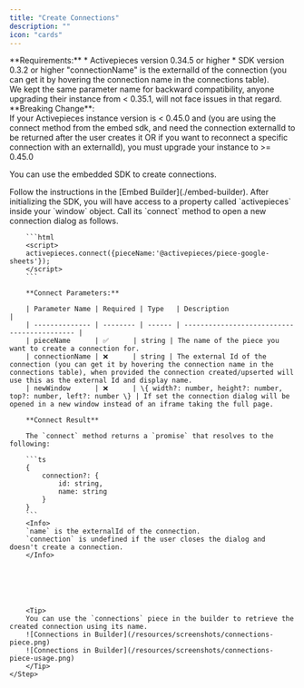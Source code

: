 ```yaml
---
title: "Create Connections"
description: ""
icon: "cards"
---
```


<Info>
**Requirements:**
* Activepieces version 0.34.5 or higher
* SDK version 0.3.2 or higher
</Info>

<Info>
   "connectionName" is the externalId of the connection (you can get it by hovering the connection name in the connections table).  <br />
   We kept the same parameter name for backward compatibility, anyone upgrading their instance from < 0.35.1, will not face issues in that regard.
</Info>

<Warning>
**Breaking Change**: <br/> If your Activepieces instance version is < 0.45.0 and (you are using the connect method from the embed sdk, and need the connection externalId to be returned after the user creates it OR if you want to reconnect a specific connection with an externalId), you must upgrade your instance to >= 0.45.0
</Warning>

You can use the embedded SDK to create connections.

<Steps>
    <Step title="Initialize the SDK">
        Follow the instructions in the [Embed Builder](./embed-builder).
    </Step>
    <Step title="Call Connect Method">
        After initializing the SDK, you will have access to a property called `activepieces` inside your `window` object. Call its `connect` method to open a new connection dialog as follows.

        ```html
        <script> 
        activepieces.connect({pieceName:'@activepieces/piece-google-sheets'});
        </script>
        ```

        **Connect Parameters:**

        | Parameter Name | Required | Type   | Description                                 |
        | -------------- | -------- | ------ | ------------------------------------------- |
        | pieceName      | ✅      | string | The name of the piece you want to create a connection for.
        | connectionName | ❌      | string | The external Id of the connection (you can get it by hovering the connection name in the connections table), when provided the connection created/upserted will use this as the external Id and display name.
        | newWindow      | ❌      | \{ width?: number, height?: number, top?: number, left?: number \} | If set the connection dialog will be opened in a new window instead of an iframe taking the full page.

        **Connect Result**

        The `connect` method returns a `promise` that resolves to the following:

        ```ts
        {
            connection?: {
                id: string,
                name: string
            }
        }
        ```
        <Info>
        `name` is the externalId of the connection.
        `connection` is undefined if the user closes the dialog and doesn't create a connection.
        </Info>

       
        

     

        <Tip>
        You can use the `connections` piece in the builder to retrieve the created connection using its name.
        ![Connections in Builder](/resources/screenshots/connections-piece.png)
        ![Connections in Builder](/resources/screenshots/connections-piece-usage.png)
        </Tip>
    </Step>
</Steps>
